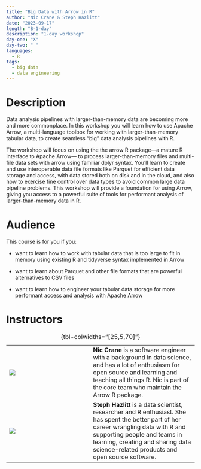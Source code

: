 ```yaml
---
title: "Big Data with Arrow in R"
author: "Nic Crane & Steph Hazlitt"
date: "2023-09-17"
length: "B-1-day"
description: "1-day workshop"
day-one: "X"
day-two: " "
languages:
  - R
tags:
  - big data
  - data engineering
---
```


# Description

Data analysis pipelines with larger-than-memory data are becoming more and more commonplace. In this workshop you will learn how to use Apache Arrow, a multi-language toolbox for working with larger-than-memory tabular data, to create seamless "big" data analysis pipelines with R.

The workshop will focus on using the the arrow R package---a mature R interface to Apache Arrow--- to process larger-than-memory files and multi-file data sets with arrow using familiar dplyr syntax. You'll learn to create and use interoperable data file formats like Parquet for efficient data storage and access, with data stored both on disk and in the cloud, and also how to exercise fine control over data types to avoid common large data pipeline problems. This workshop will provide a foundation for using Arrow, giving you access to a powerful suite of tools for performant analysis of larger-than-memory data in R.

# Audience

This course is for you if you:

-   want to learn how to work with tabular data that is too large to fit in memory using existing R and tidyverse syntax implemented in Arrow

-   want to learn about Parquet and other file formats that are powerful alternatives to CSV files

-   want to learn how to engineer your tabular data storage for more performant access and analysis with Apache Arrow

# Instructors

|                        |     |                                                                                                                                                                                                                                                                 |
|----------------|----------------|----------------------------------------|
| ![](steph-hazlitt.jpg) |     | **Nic Crane** is a software engineer with a background in data science, and has a lot of enthusiasm for open source and learning and teaching all things R. Nic is part of the core team who maintain the Arrow R package.                                      |
| ![](nic-crane.png)     |     | **Steph Hazlitt** is a data scientist, researcher and R enthusiast. She has spent the better part of her career wrangling data with R and supporting people and teams in learning, creating and sharing data science-related products and open source software. |

: {tbl-colwidths="\[25,5,70\]"}
